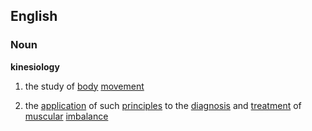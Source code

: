 ==English==
===Noun===
'''kinesiology'''
#{{medicine}} the study of [[body]] [[movement]]
#{{medicine}} the [[application]] of such [[principle]]s to the [[diagnosis]] and [[treatment]] of [[muscular]] [[imbalance]]